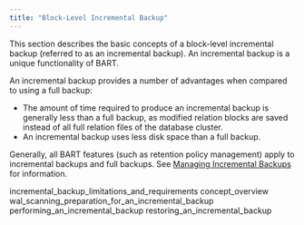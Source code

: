 ```yaml
---
title: "Block-Level Incremental Backup"
---
```


<div id="block-level_incremental_backup" class="registered_link"></div>


This section describes the basic concepts of a block-level incremental backup (referred to as an incremental backup). An incremental backup is a unique functionality of BART.

An incremental backup provides a number of advantages when compared to using a full backup:

  - The amount of time required to produce an incremental backup is generally less than a full backup, as modified relation blocks are saved instead of all full relation files of the database cluster.
  - An incremental backup uses less disk space than a full backup.

Generally, all BART features (such as retention policy management) apply to incremental backups and full backups. See [Managing Incremental Backups](../03_using_bart/02_managing_backups_using_a_retention_policy/#managing_incremental_backups) for information.

<div class="toctree" data-maxdepth="3">

incremental_backup_limitations_and_requirements concept_overview wal_scanning_preparation_for_an_incremental_backup performing_an_incremental_backup restoring_an_incremental_backup

</div>
